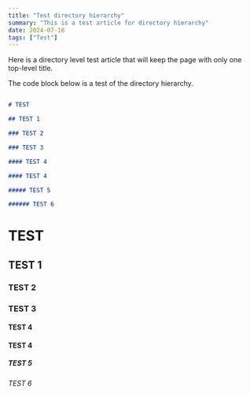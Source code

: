 ```yaml
---
title: "Test directory hierarchy"
summary: "This is a test article for directory hierarchy"
date: 2024-07-16
tags: ["Test"]
---
```


Here is a directory level test article that will keep the page with only one top-level title.


The code block below is a test of the directory hierarchy.

```md

# TEST

## TEST 1

### TEST 2

### TEST 3

#### TEST 4

#### TEST 4

##### TEST 5

###### TEST 6

```

# TEST

## TEST 1

### TEST 2

### TEST 3

#### TEST 4

#### TEST 4

##### TEST 5

###### TEST 6